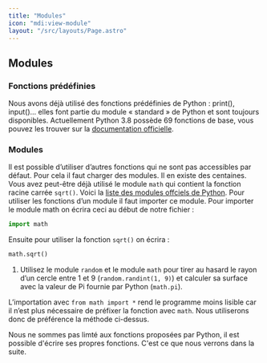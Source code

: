 ```yaml
---
title: "Modules"
icon: "mdi:view-module"
layout: "/src/layouts/Page.astro"
---
```


## Modules

### Fonctions prédéfinies

Nous avons déjà utilisé des fonctions prédéfinies de Python : print(),
input()… elles font partie du module « standard » de Python et sont toujours
disponibles. Actuellement Python 3.8 possède 69 fonctions de base, vous pouvez
les trouver sur la [documentation officielle](https://docs.python.org/fr/3/library/functions.html).

### Modules

Il est possible d’utiliser d’autres fonctions qui ne sont pas accessibles par
défaut. Pour cela il faut charger des modules. Il en existe des centaines.
Vous avez peut-être déjà utilisé le module `math` qui contient la fonction
racine carrée `sqrt()`. Voici la [liste des modules offciels de
Python](https://docs.python.org/fr/3/py-modindex.html). Pour utiliser les
fonctions d’un module il faut importer ce module. Pour importer le module math
on écrira ceci au début de notre fichier :

```py
import math
```

Ensuite pour utiliser la fonction `sqrt()` on écrira :

```py
math.sqrt()
```

1. Utilisez le module `random` et le module `math` pour tirer au hasard le
rayon d’un cercle entre 1 et 9 (`random.randint(1, 9)`) et calculer sa surface
avec la valeur de Pi fournie par Python (`math.pi`).

L’importation avec `from math import *` rend le programme moins lisible car il
n’est plus nécessaire de préfixer la fonction avec `math`. Nous utiliserons
donc de préférence la méthode ci-dessus.

Nous ne sommes pas limté aux fonctions proposées par Python, il est possible
d'écrire ses propres fonctions. C'est ce que nous verrons dans la suite.
